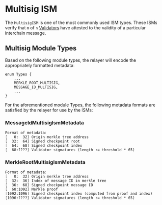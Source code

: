# Multisig ISM

The `MultisigISM` is one of the most commonly used ISM types. These ISMs verify that `m` of `n` [Validators](../agents/validators.mdx) have attested to the validity of a particular interchain message.

## Multisig Module Types

Based on the following module types, the relayer will encode the appropriately formatted metadata:

```solidity
enum Types {
    ...
    MERKLE_ROOT_MULTISIG,
    MESSAGE_ID_MULTISIG,
    ...
}
```

For the aforementioned module Types, the following metadata formats are satisfied by the relayer for use by the ISMs:

### MessageIdMultisigIsmMetadata

```solidity
Format of metadata:
[   0:  32] Origin merkle tree address
[  32:  64] Signed checkpoint root
[  64:  68] Signed checkpoint index
[  68:????] Validator signatures (length := threshold * 65)
```

### MerkleRootMultisigIsmMetadata

```solidity
Format of metadata:
[   0:  32] Origin merkle tree address
[  32:  36] Index of message ID in merkle tree
[  36:  68] Signed checkpoint message ID
[  68:1092] Merkle proof
[1092:1096] Signed checkpoint index (computed from proof and index)
[1096:????] Validator signatures (length := threshold * 65)
```
